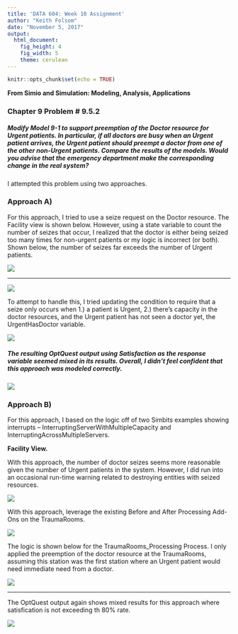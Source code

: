 ---
title: 'DATA 604: Week 10 Assignment'
author: "Keith Folsom"
date: "November 5, 2017"
output: 
  html_document: 
    fig_height: 4
    fig_width: 5
    theme: cerulean
---

```{r setup, include=FALSE}
knitr::opts_chunk$set(echo = TRUE)


```
__From Simio and Simulation: Modeling, Analysis, Applications__  


### __Chapter 9 Problem # 9.5.2__

##### Modify Model 9-1 to support preemption of the Doctor resource for Urgent patients. In particular, if all doctors are busy when an Urgent patient arrives, the Urgent patient should preempt a doctor from one of the other non-Urgent patients. Compare the results of the models. Would you advise that the emergency department make the corresponding change in the real system?

I attempted this problem using two approaches.

### Approach A)

For this approach, I tried to use a seize request on the Doctor resource. The Facility view is shown below.  However, using a state variable to count the number of seizes that occur, I realized that the doctor is either being seized too many times for non-urgent patients or my logic is incorrect (or both).  Shown below, the number of seizes far exceeds the number of Urgent patients.

![](https://github.com/kfolsom98/DATA604/raw/master/Week11/CaptureA_1.PNG)

---

![](https://github.com/kfolsom98/DATA604/raw/master/Week11/CaptureA_2.PNG)


To attempt to handle this, I tried updating the condition to require that a seize only occurs when 1.) a patient is Urgent, 2.) there's capacity in the doctor resources, and the Urgent patient has not seen a doctor yet, the UrgentHasDoctor variable.

![](https://github.com/kfolsom98/DATA604/raw/master/Week11/CaptureA_3.PNG)

##### The resulting OptQuest output using Satisfaction as the response variable seemed mixed in its results.  Overall, I didn't feel confident that this approach was modeled correctly.

![](https://github.com/kfolsom98/DATA604/raw/master/Week11/CaptureA_4.PNG)




### Approach B)

For this approach, I based on the logic off of two Simbits examples showing interrupts -- InterruptingServerWithMultipleCapacity and InterruptingAcrossMultipleServers.

__Facility View.__

With this approach, the number of doctor seizes seems more reasonable given the number of Urgent patients in the system.  However, I did run into an occasional run-time warning related to destroying entities with seized resources.

![](https://github.com/kfolsom98/DATA604/raw/master/Week11/CaptureB_1.PNG)


With this approach, leverage the existing Before and After Processing Add-Ons on the TraumaRooms.

![](https://github.com/kfolsom98/DATA604/raw/master/Week11/CaptureB_2.PNG)

The logic is shown below for the TraumaRooms_Processing Process.  I only applied the preemption of the doctor resource at the TraumaRooms, assuming this station was the first station where an Urgent patient would need immediate need from a doctor.

![](https://github.com/kfolsom98/DATA604/raw/master/Week11/CaptureB_3.PNG)


---

The OptQuest output again shows mixed results for this approach where satisfication is not exceeding th 80% rate. 

![](https://github.com/kfolsom98/DATA604/raw/master/Week11/CaptureB_4.PNG)

